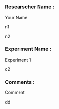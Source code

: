 
### Researscher Name :
Your Name

n1

n2

### Experiment Name :
Experiment 1

c2

### Comments :
Comment

dd

